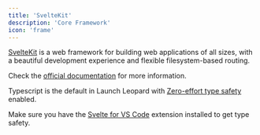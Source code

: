 ```yaml
---
title: 'SvelteKit'
description: 'Core Framework'
icon: 'frame'
---
```


[SvelteKit](https://kit.svelte.dev/) is a web framework for building web applications of all sizes, with a beautiful development experience and flexible filesystem-based routing.

Check the [official documentation](https://kit.svelte.dev/docs) for more information.

Typescript is the default in Launch Leopard with [Zero-effort type safety](https://svelte.dev/blog/zero-config-type-safety) enabled.

Make sure you have the [Svelte for VS Code](https://marketplace.visualstudio.com/items?itemName=svelte.svelte-vscode) extension installed to get type safety.